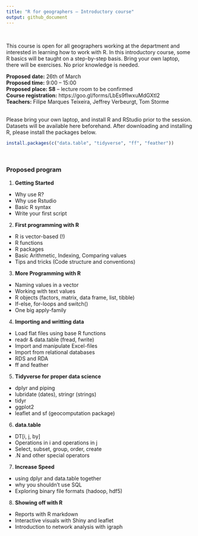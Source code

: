 ```yaml
---
title: "R for geographers – Introductory course"
output: github_document
---
```


<br>  
  
This course is open for all geographers working at the department and interested in learning how to work with R. In this introductory course, some R basics will be taught on a step-by-step basis. Bring your own laptop, there will be exercises. No prior knowledge is needed.
<br>  

**Proposed date:** 26th of March  
**Proposed time:** 9:00 – 15:00  
**Proposed place: S8** – lecture room to be confirmed  
**Course registration:** https://goo.gl/forms/LbEs9fIwxuMdGXtI2  
**Teachers:** Filipe Marques Teixeira, Jeffrey Verbeurgt, Tom Storme  
<br>  

Please bring your own laptop, and install R and RStudio prior to the session. Datasets will be available here beforehand.
After downloading and installing R, please install the packages below.

```r
install.packages(c("data.table", "tidyverse", "ff", "feather"))
```
<br>  

### Proposed program
1. **Getting Started**
-	Why use R?
-	Why use Rstudio
-	Basic R syntax
-	Write your first script  

2. **First programming with R**
-	R is vector-based (!)
-	R functions
-	R packages
-	Basic Arithmetic, Indexing, Comparing values
-	Tips and tricks (Code structure and conventions)  

3. **More Programming with R**
-	Naming values in a vector
-	Working with text values
-	R objects (factors, matrix, data frame, list, tibble)
-	If-else, for-loops and switch()
-	One big apply-family  

4. **Importing and writting data**
-	Load flat files using base R functions
-	readr & data.table (fread, fwrite)
-	Import and manipulate Excel-files
-	Import from relational databases
-	RDS and RDA
-	ff and feather  

5. **Tidyverse for proper data science**
-	dplyr and piping
-	lubridate (dates), stringr (strings)
-	tidyr
-	ggplot2
- leaflet and sf (geocomputation package)

6. **data.table**
-	DT[i, j, by]
-	Operations in i and operations in j
-	Select, subset, group, order, create
-	.N and other special operators  

7. **Increase Speed**
-	using dplyr and data.table together
-	why you shouldn’t use SQL
-	Exploring binary file formats (hadoop, hdf5)

8. **Showing off with R**
-	Reports with R markdown
-	Interactive visuals with Shiny and leaflet
-	Introduction to network analysis with igraph
